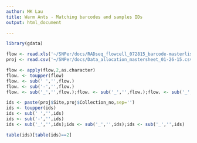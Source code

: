 ```yaml
---
author: MK Lau
title: Warm Ants - Matching barcodes and samples IDs
output: html_document

---
```


```r
library(gdata)

flow <- read.xls('~/SNPer/docs/RADseq_flowcell_072815_barcode-masterlist.xlsx')
proj <- read.csv('~/SNPer/docs/Data_allocation_mastersheet_01-26-15.csv')

flow <- apply(flow,2,as.character)
flow. <- toupper(flow)
flow. <- sub(' ','',flow.)
flow. <- sub('-','',flow.)
flow. <- sub('_','',flow.);flow. <- sub('_','',flow.);flow. <- sub('_','',flow.)

ids <- paste(proj$Site,proj$Collection_no,sep='')
ids <- toupper(ids)
ids <- sub(' ','',ids)
ids <- sub('-','',ids)
ids <- sub('_','',ids);ids <- sub('_','',ids);ids <- sub('_','',ids)

table(ids)[table(ids)==2]

```

